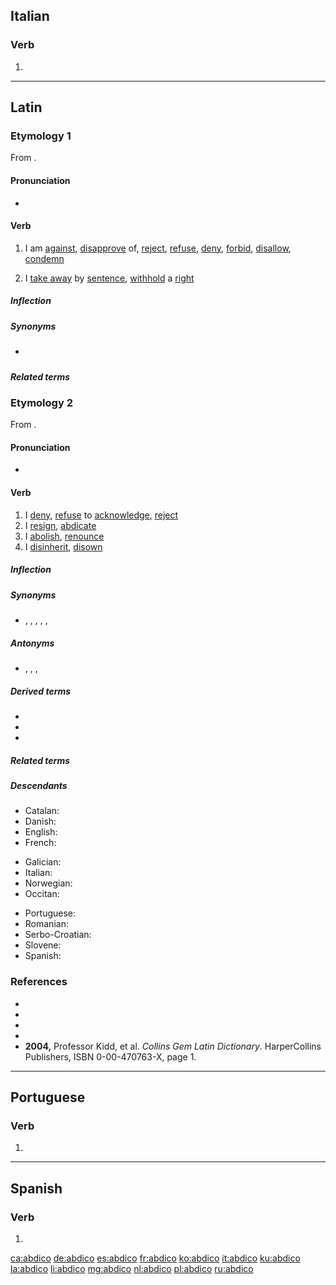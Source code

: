 ==Italian==

===Verb===
{{head|it|verb form}}

# {{inflection of|abdicare||1|s|pres|indc|lang=it}}

----

==Latin==

===Etymology 1===
From {{affix|la|ab-|t1=from|dīcō|t2=say}}.

====Pronunciation====
* {{la-IPA|abdīcō}}

====Verb====
{{la-verb|abdīcō|abdīcere|abdīxī|abdictum|conj=irreg}}

# {{lb|la|of an unfavorable omen}} I am [[against]], [[disapprove]] of, [[reject]], [[refuse]], [[deny]], [[forbid]], [[disallow]], [[condemn]]
# {{lb|la|legal}} I [[take away]] by [[sentence]], [[withhold]] a [[right]]

=====Inflection=====
{{la-conj-irreg|dico|ab}}

=====Synonyms=====
* {{sense|withhold}} {{l|la|dētrahō}}

=====Related terms=====
{{rel3
|{{l|la|addīcō}}
|{{l|la|benedīcō}}
|{{l|la|condīcō}}
|{{l|la|contrādīcō}}
|{{l|la|dīcō}}
|{{l|la|ēdīcō}}
|{{l|la|indīcō}}
|{{l|la|interdīcō}}
|{{l|la|maledīcō}}
|{{l|la|praedīcō}}
|{{l|la|prōdīcō}}
|{{l|la|superdīcō}}
}}

===Etymology 2===
From {{affix|la|ab-|t1=from|dicō|t2=I dedicate}}.

====Pronunciation====
* {{la-IPA|abdicō}}

====Verb====
{{la-verb|abdicō|abdicāre|abdicāvī|abdicātum|conj=1}}

# I [[deny]], [[refuse]] to [[acknowledge]], [[reject]]
# I [[resign]], [[abdicate]]
# I [[abolish]], [[renounce]]
# I [[disinherit]], [[disown]]

=====Inflection=====
{{la-conj-1st|abdic|abdicāv|abdicāt}}

=====Synonyms=====
* {{sense|deny, reject}} {{l|la|abnegō}}, {{l|la|abnuō}}, {{l|la|dēnegō}}, {{l|la|negō}}, {{l|la|recūsō}}, {{l|la|respuō}}

=====Antonyms=====
* {{sense|deny, reject}} {{l|la|approbō}}, {{l|la|cōnfiteor}}, {{l|la|dō}}, {{l|la|permittō}}

=====Derived terms=====
* {{l|la|abdicātiō}}
* {{l|la|abdicatīvus}}
* {{l|la|abdicātrīx}}

=====Related terms=====
{{rel3
|{{l|la|abdicātīvē}}
|{{l|la|dēdicō}}
|{{l|la|dicō}}
|{{l|la|indicō}}
|{{l|la|praedicō}}
}}

=====Descendants=====
{{rel-top3|Descendants}}
* Catalan: {{l|ca|abdicar}}
* Danish: {{l|da|abdicere}}
* English: {{l|en|abdicate}}
* French: {{l|fr|abdiquer}}
{{rel-mid3}}
* Galician: {{l|gl|abdicar}}
* Italian: {{l|it|abdicare}}
* Norwegian: {{l|no|abdisere}}
* Occitan: {{l|oc|abdicar}}
{{rel-mid3}}
* Portuguese: {{l|pt|abdicar}}
* Romanian: {{l|ro|abdica}}
* Serbo-Croatian: {{l|sh|abdicirati}}
* Slovene: {{l|sl|abdicirati}}
* Spanish: {{l|es|abdicar}}
{{rel-bottom}}

===References===
* {{R:L&S}}
* {{R:Gaffiot}}
* {{R:M&A}}
* {{R:NLW}}
* '''2004,''' Professor Kidd, et al. ''Collins Gem Latin Dictionary''. HarperCollins Publishers, ISBN 0-00-470763-X, page 1.

----

==Portuguese==

===Verb===
{{pt-verb-form}}

# {{inflection of|abdicar||1|s|pres|indc|lang=pt}}

----

==Spanish==

===Verb===
{{es-verb-form}}

# {{es-verb form of|ending=ar|mood=indicative|tense=present|pers=1|number=singular|abdicar}}

[[ca:abdico]]
[[de:abdico]]
[[es:abdico]]
[[fr:abdico]]
[[ko:abdico]]
[[it:abdico]]
[[ku:abdico]]
[[la:abdico]]
[[li:abdico]]
[[mg:abdico]]
[[nl:abdico]]
[[pl:abdico]]
[[ru:abdico]]